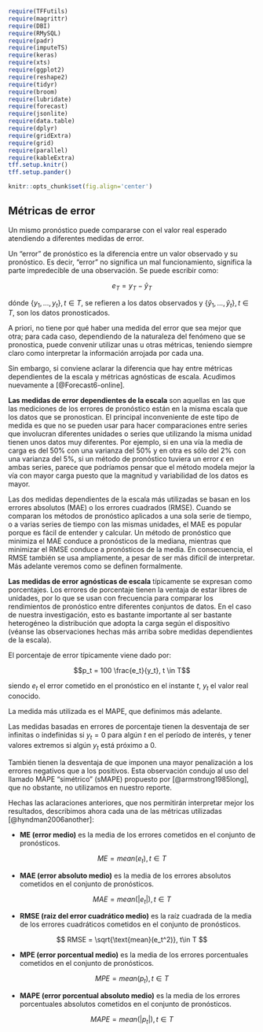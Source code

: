
```r
require(TFFutils)
require(magrittr)
require(DBI)
require(RMySQL)
require(padr)
require(imputeTS)
require(keras)
require(xts)
require(ggplot2)
require(reshape2)
require(tidyr)
require(broom)
require(lubridate)
require(forecast)
require(jsonlite)
require(data.table)
require(dplyr)
require(gridExtra) 
require(grid) 
require(parallel)
require(kableExtra)
tff.setup.knitr()
tff.setup.pander()

knitr::opts_chunk$set(fig.align='center')
```
 
 

## Métricas de error


Un mismo pronóstico puede compararse con el valor real esperado atendiendo a diferentes medidas de error. 

Un "error" de pronóstico es la diferencia entre un valor observado y su pronóstico. Es decir, "error" no significa un mal funcionamiento, significa la parte impredecible de una observación. Se puede escribir como:

$$e_T = y_T - \hat{y}_T$$ 

dónde $\{ y_1, \dots, y_t \}, t \in T$, se refieren a los datos observados y $\{ \hat{y}_1, \dots, \hat{y}_t \}, t \in T$, son los datos pronosticados.


A priori, no tiene por qué haber una medida del error que sea mejor que otra; para cada caso, dependiendo de la naturaleza del fenómeno que se pronostica, puede convenir utilizar unas u otras métricas, teniendo siempre claro como interpretar la información arrojada por cada una. 

Sin embargo, si conviene aclarar la diferencia que hay entre métricas dependientes de la escala y métricas agnósticas de escala. Acudimos nuevamente a [@Forecast6-online].

**Las medidas de error dependientes de la escala** son aquellas en las que las mediciones de los errores de pronóstico están en la misma escala que los datos que se pronostican. El principal inconveniente de este tipo de medida es que no se pueden usar para hacer comparaciones entre series que involucran diferentes unidades o series que utilizando la misma unidad tienen unos datos muy diferentes. Por ejemplo, si en una vía la media de carga es del 50% con una varianza del 50% y en otra es sólo del 2% con una varianza del 5%, si un método de pronóstico tuviera un error $\epsilon$ en ambas series, parece que podríamos pensar que el método modela mejor la vía con mayor carga puesto que la magnitud y variabilidad de los datos es mayor.

Las dos medidas dependientes de la escala más utilizadas se basan en los errores absolutos (MAE) o los errores cuadrados (RMSE). Cuando se comparan los métodos de pronóstico aplicados a una sola serie de tiempo, o a varias series de tiempo con las mismas unidades, el MAE es popular porque es fácil de entender y calcular. Un método de pronóstico que minimiza el MAE conduce a pronósticos de la mediana, mientras que minimizar el RMSE conduce a pronósticos de la media. En consecuencia, el RMSE también se usa ampliamente, a pesar de ser más difícil de interpretar. Más adelante veremos como se definen formalmente.

**Las medidas de error agnósticas de escala** típicamente se expresan como porcentajes. Los errores de porcentaje tienen la ventaja de estar libres de unidades, por lo que se usan con frecuencia para comparar los rendimientos de pronóstico entre diferentes conjuntos de datos. En el caso de nuestra investigación, esto es bastante importante al ser bastante heterogéneo la distribución que adopta la carga según el dispositivo (véanse las observaciones hechas más arriba sobre medidas dependientes de la escala).

El porcentaje de error típicamente viene dado por:

$$p_t = 100 \frac{e_t}{y_t}, t \in T$$
  
siendo $e_t$ el error cometido en el pronóstico en el instante $t$, $y_{t}$ el valor real conocido.

La medida más utilizada es el MAPE, que definimos más adelante.


Las medidas basadas en errores de porcentaje tienen la desventaja de ser infinitas o indefinidas si $y_{t}=0$ para algún $t$ en el período de interés, y tener valores extremos si algún  $y_{t}$ está próximo a 0.

También tienen la desventaja de que imponen una mayor penalización a los errores negativos que a los positivos. Esta observación condujo al uso del llamado MAPE "simétrico" (sMAPE) propuesto por [@armstrong1985long], que no obstante, no utilizamos en nuestro reporte.


Hechas las aclaraciones anteriores, que nos permitirán interpretar mejor los resultados, describimos ahora cada una de las métricas utilizadas [@hyndman2006another]:

* **ME (error medio)** es la media de los errores cometidos en el conjunto de pronósticos. 

$$ ME = mean(e_t), t\in T $$


* **MAE (error absoluto medio)** es la media de los errores absolutos cometidos en el conjunto de pronósticos. 

$$ MAE = mean(|e_t|), t\in T $$

* **RMSE (raiz del error cuadrático medio)** es la raíz cuadrada de la media de los errores cuadráticos cometidos en el conjunto de pronósticos. 

$$ RMSE = \sqrt{\text{mean}(e_t^2)}, t\in T $$

* **MPE (error porcentual medio)** es la media de los errores porcentuales cometidos en el conjunto de pronósticos.

$$ MPE = mean(p_t), t\in T $$

* **MAPE (error porcentual absoluto medio)** es la media de los errores porcentuales absolutos cometidos en el conjunto de pronósticos. 

$$ MAPE = mean(|p_t|), t\in T $$


